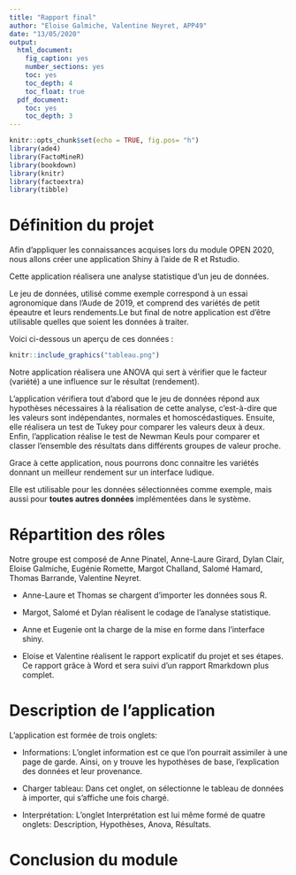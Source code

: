 ```yaml
---
title: "Rapport final"
author: "Eloise Galmiche, Valentine Neyret, APP49"
date: "13/05/2020"
output: 
  html_document:
    fig_caption: yes
    number_sections: yes
    toc: yes
    toc_depth: 4
    toc_float: true
  pdf_document:
    toc: yes
    toc_depth: 3
---
```



```r
knitr::opts_chunk$set(echo = TRUE, fig.pos= "h")
library(ade4)
library(FactoMineR)
library(bookdown)
library(knitr)
library(factoextra)
library(tibble)
```


# Définition du projet

Afin d’appliquer les connaissances acquises lors du module OPEN 2020, nous allons créer une application Shiny à l’aide de R et Rstudio.

Cette application réalisera une analyse statistique d’un jeu de données. 

Le jeu de données, utilisé comme exemple correspond à un essai agronomique dans l’Aude de 2019, et comprend des variétés de petit épeautre et leurs rendements.Le but final de notre application est d'être utilisable quelles que soient les données à traiter.

Voici ci-dessous un aperçu de ces données :

```r
knitr::include_graphics("tableau.png")
```

Notre application réalisera une ANOVA qui sert à vérifier que le facteur (variété) a une influence sur le résultat (rendement). 

L’application vérifiera tout d'abord que le jeu de données répond aux hypothèses nécessaires à la réalisation de cette analyse, c’est-à-dire que les valeurs sont indépendantes, normales et homoscédastiques.
Ensuite, elle réalisera un test de Tukey pour comparer les valeurs deux à deux. Enfin, l’application réalise le test de Newman Keuls pour comparer et classer l’ensemble des résultats dans différents groupes de valeur proche. 

Grace à cette application, nous pourrons donc connaitre les variétés donnant un meilleur rendement sur un interface ludique.


Elle est utilisable pour les données sélectionnées comme exemple, mais aussi pour **toutes autres données** implémentées dans le système.


# Répartition des rôles

Notre groupe est composé de Anne Pinatel, Anne-Laure Girard, Dylan Clair, Eloise Galmiche, Eugénie Romette, Margot Challand, Salomé Hamard, Thomas Barrande, Valentine Neyret.

* Anne-Laure et Thomas se chargent d’importer les données sous R.

* Margot, Salomé et Dylan réalisent le codage de l’analyse statistique.

* Anne et Eugenie ont la charge de la mise en forme dans l’interface shiny.

* Eloise et Valentine réalisent le rapport explicatif du projet et ses étapes. Ce rapport grâce à Word et sera suivi d’un rapport Rmarkdown plus complet.


# Description de l'application

L'application est formée de trois onglets: 

* Informations: L'onglet information est ce que l'on pourrait assimiler à une page de garde. Ainsi, on y trouve les hypothèses de base, l'explication des données et leur provenance. 

* Charger tableau: Dans cet onglet, on sélectionne le tableau de données à importer, qui s'affiche une fois chargé.

* Interprétation: L'onglet Interprétation est lui même formé de quatre onglets: Description, Hypothèses, Anova, Résultats.


# Conclusion du module
